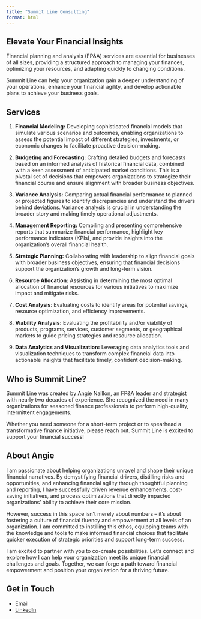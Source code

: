 ```yaml
---
title: "Summit Line Consulting"
format: html
---
```


## Elevate Your Financial Insights

Financial planning and analysis (FP&A) services are essential for businesses of all sizes, providing a structured approach to managing your finances, optimizing your resources, and adapting quickly to changing conditions. 

Summit Line can help your organization gain a deeper understanding of your operations, enhance your financial agility, and develop actionable plans to achieve your business goals. 

## Services

1.	**Financial Modeling:** Developing sophisticated financial models that simulate various scenarios and outcomes, enabling organizations to assess the potential impact of different strategies, investments, or economic changes to facilitate proactive decision-making.

1.	**Budgeting and Forecasting:** Crafting detailed budgets and forecasts based on an informed analysis of historical financial data, combined with a keen assessment of anticipated market conditions. This is a pivotal set of decisions that empowers organizations to strategize their financial course and ensure alignment with broader business objectives. 

1.	**Variance Analysis:** Comparing actual financial performance to planned or projected figures to identify discrepancies and understand the drivers behind deviations. Variance analysis is crucial in understanding the broader story and making timely operational adjustments.

1.	**Management Reporting:** Compiling and presenting comprehensive reports that summarize financial performance, highlight key performance indicators (KPIs), and provide insights into the organization's overall financial health.

1.	**Strategic Planning:** Collaborating with leadership to align financial goals with broader business objectives, ensuring that financial decisions support the organization’s growth and long-term vision.

1.	**Resource Allocation:** Assisting in determining the most optimal allocation of financial resources for various initiatives to maximize impact and mitigate risks.

1.	**Cost Analysis**: Evaluating costs to identify areas for potential savings, resource optimization, and efficiency improvements.

1.	**Viability Analysis:** Evaluating the profitability and/or viability of products, programs, services, customer segments, or geographical markets to guide pricing strategies and resource allocation.

1.	**Data Analytics and Visualization:** Leveraging data analytics tools and visualization techniques to transform complex financial data into actionable insights that facilitate timely, confident decision-making. 

## Who is Summit Line?

Summit Line was created by Angie Naillon, an FP&A leader and strategist with nearly two decades of experience. She recognized the need in many organizations for seasoned finance professionals to perform high-quality, intermittent engagements.  

Whether you need someone for a short-term project or to spearhead a transformative finance initiative, please reach out. Summit Line is excited to support your financial success!

## About Angie

I am passionate about helping organizations unravel and shape their unique financial narratives. By demystifying financial drivers, distilling risks and opportunities, and enhancing financial agility through thoughtful planning and reporting, I have successfully driven revenue enhancements, cost-saving initiatives, and process optimizations that directly impacted organizations’ ability to achieve their core mission.

However, success in this space isn’t merely about numbers -- it's about fostering a culture of financial fluency and empowerment at all levels of an organization. I am committed to instilling this ethos, equipping teams with the knowledge and tools to make informed financial choices that facilitate quicker execution of strategic priorities and support long-term success.

I am excited to partner with you to co-create possibilities. Let's connect and explore how I can help your organization meet its unique financial challenges and goals. Together, we can forge a path toward financial empowerment and position your organization for a thriving future.

## Get in Touch

- Email
- [LinkedIn](https://linkedin.com/in/angie-naillon)

